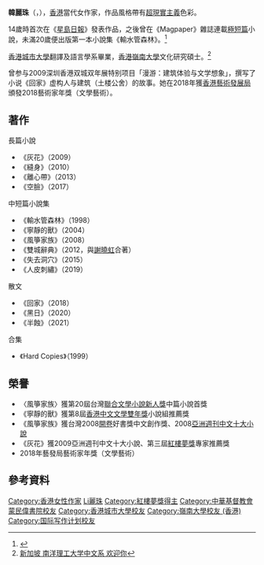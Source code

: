 '''韓麗珠'''（{{lang-en|Hon Lai Chu}}，{{bd|1978年||||catIdx=Han韓麗珠}}），[[香港|香港]]當代女作家，作品風格帶有[[超現實主義|超現實主義]]色彩。

14歲時首次在《[[星島日報|星島日報]]》發表作品，之後曾在《Magpaper》雜誌連載[[極短篇|極短篇]]小說，未滿20歲便出版第一本小說集《輸水管森林》。<ref>{{Cite web |url=https://news.mingpao.com/pns/dailynews/web_tc/article/20160228/s00005/1456595983861 |title=星期日文學﹕韓麗珠在寫 |accessdate=2017-10-16 |archive-date=2017-10-17 |archive-url=https://web.archive.org/web/20171017042054/https://news.mingpao.com/pns/dailynews/web_tc/article/20160228/s00005/1456595983861 |dead-url=no }}</ref>

[[香港城市大學|香港城市大學]]翻譯及語言學系畢業，[[香港嶺南大學|香港嶺南大學]]文化研究碩士。<ref>[https://www.facebook.com/ntuchinese/posts/679699812132177 新加坡 南洋理工大学中文系 欢迎你]</ref>

曾参与2009深圳香港双城双年展特别项目「漫游：建筑体验与文学想象」，撰写了小说《回家》虚构人与建筑（土楼公舍）的故事。她在2018年獲[[香港藝術發展局|香港藝術發展局]]頒發2018藝術家年獎（文學藝術）。

==著作 ==
;長篇小說
*《灰花》（2009）
*《縫身》（2010）
*《離心帶》（2013）
*《空臉》（2017）

;中短篇小說集
*《輸水管森林》（1998）
*《寧靜的獸》（2004）
*《風箏家族》（2008）
*《雙城辭典》（2012，與[[謝曉虹|謝曉虹]]合著）
*《失去洞穴》（2015）
*《人皮刺繡》（2019）

;散文

*《回家》（2018）
*《黑日》（2020）
*《半蝕》（2021）

;合集
*《Hard Copies》（1999）

==榮譽==
*〈風箏家族〉獲第20屆台灣[[聯合文學小說新人獎|聯合文學小說新人獎]]中篇小說首獎
*《寧靜的獸》獲第8屆[[香港中文文學雙年獎|香港中文文學雙年獎]]小說組推薦獎
*《風箏家族》獲台灣2008[[開卷|開卷]]好書獎中文創作獎、2008[[亞洲週刊中文十大小說|亞洲週刊中文十大小說]]
*《灰花》獲2009亞洲週刊中文十大小說、第三屆[[紅樓夢獎|紅樓夢獎]]專家推薦獎
*2018年藝發局藝術家年獎（文學藝術）

==參考資料==
{{reflist}}

{{HK-bio-stub}}
{{writer-stub}}
{{紅樓夢獎|第三屆}}

{{Authority control}}
{{DEFAULTSORT:Han韓麗珠}}
[[Category:香港女性作家|Category:香港女性作家]]
[[Category:韓姓|Li麗珠]]
[[Category:紅樓夢獎得主|Category:紅樓夢獎得主]]
[[Category:中華基督教會蒙民偉書院校友|Category:中華基督教會蒙民偉書院校友]]
[[Category:香港城市大學校友|Category:香港城市大學校友]]
[[Category:嶺南大學校友_(香港)|Category:嶺南大學校友 (香港)]]
[[Category:国际写作计划校友|Category:国际写作计划校友]]